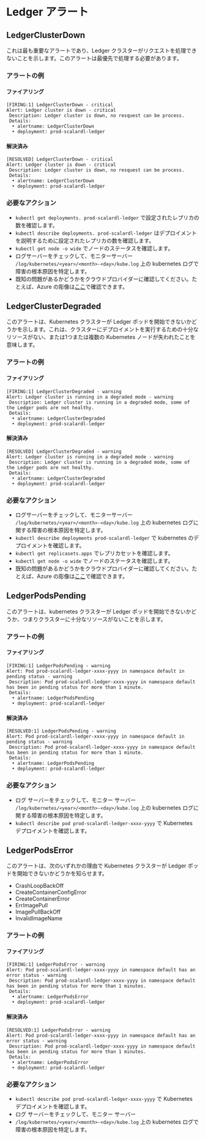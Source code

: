 ---
---

# Ledger アラート


<TranslationBanner />

## LedgerClusterDown

これは最も重要なアラートであり、Ledger クラスターがリクエストを処理できないことを示します。このアラートは最優先で処理する必要があります。

### アラートの例

#### ファイアリング

```
[FIRING:1] LedgerClusterDown - critical
Alert: Ledger cluster is down - critical
 Description: Ledger cluster is down, no resquest can be process.
 Details:
  • alertname: LedgerClusterDown
  • deployment: prod-scalardl-ledger
```

#### 解決済み

```
[RESOLVED] LedgerClusterDown - critical
Alert: Ledger cluster is down - critical
 Description: Ledger cluster is down, no resquest can be process.
 Details:
  • alertname: LedgerClusterDown
  • deployment: prod-scalardl-ledger
```

### 必要なアクション

* `kubectl get deployments. prod-scalardl-ledger` で設定されたレプリカの数を確認します。
* `kubectl describe deployments. prod-scalardl-ledger` はデプロイメントを説明するために設定されたレプリカの数を確認します。
* `kubectl get node -o wide` でノードのステータスを確認します。
* ログサーバーをチェックして、モニターサーバー `/log/kubernetes/<year>/<month>-<day>/kube.log` 上の kubernetes ログで障害の根本原因を特定します。
* 既知の問題があるかどうかをクラウドプロバイダーに確認してください。たとえば、Azure の彫像は[ここ](https://status.azure.com/en-us/status)で確認できます。

## LedgerClusterDegraded

このアラートは、Kubernetes クラスターが Ledger ポッドを開始できないかどうかを示します。これは、クラスターにデプロイメントを実行するための十分なリソースがない、または1つまたは複数の Kubernetes ノードが失われたことを意味します。

### アラートの例

#### ファイアリング

```
[FIRING:1] LedgerClusterDegraded - warning
Alert: Ledger cluster is running in a degraded mode - warning
 Description: Ledger cluster is running in a degraded mode, some of the Ledger pods are not healthy.
 Details:
  • alertname: LedgerClusterDegraded
  • deployment: prod-scalardl-ledger
```

#### 解決済み

```
[RESOLVED] LedgerClusterDegraded - warning
Alert: Ledger cluster is running in a degraded mode - warning
 Description: Ledger cluster is running in a degraded mode, some of the Ledger pods are not healthy.
 Details:
  • alertname: LedgerClusterDegraded
  • deployment: prod-scalardl-ledger
```

### 必要なアクション

* ログサーバーをチェックして、モニターサーバー `/log/kubernetes/<year>/<month>-<day>/kube.log` 上の kubernetes ログに関する障害の根本原因を特定します。
* `kubectl describe deployments prod-scalardl-ledger` で kubernetes のデプロイメントを確認します。
* `kubectl get replicasets.apps` でレプリカセットを確認します。
* `kubectl get node -o wide` でノードのステータスを確認します。
* 既知の問題があるかどうかをクラウドプロバイダーに確認してください。たとえば、Azure の彫像は[ここ](https://status.azure.com/en-us/status)で確認できます。

## LedgerPodsPending

このアラートは、kubernetes クラスターが Ledger ポッドを開始できないかどうか、つまりクラスターに十分なリソースがないことを示します。

### アラートの例

#### ファイアリング

```
[FIRING:1] LedgerPodsPending - warning
Alert: Pod prod-scalardl-ledger-xxxx-yyyy in namespace default in pending status - warning
 Description: Pod prod-scalardl-ledger-xxxx-yyyy in namespace default has been in pending status for more than 1 minute.
 Details:
  • alertname: LedgerPodsPending
  • deployment: prod-scalardl-ledger
```

#### 解決済み

```
[RESOLVED:1] LedgerPodsPending - warning
Alert: Pod prod-scalardl-ledger-xxxx-yyyy in namespace default in pending status - warning
 Description: Pod prod-scalardl-ledger-xxxx-yyyy in namespace default has been in pending status for more than 1 minute.
 Details:
  • alertname: LedgerPodsPending
  • deployment: prod-scalardl-ledger
```

### 必要なアクション

* ログ サーバーをチェックして、モニター サーバー `/log/kubernetes/<year>/<month>-<day>/kube.log` 上の kubernetes ログに関する障害の根本原因を特定します。
* `kubectl describe pod prod-scalardl-ledger-xxxx-yyyy` で Kubernetes デプロイメントを確認します。

## LedgerPodsError

このアラートは、次のいずれかの理由で Kubernetes クラスターが Ledger ポッドを開始できないかどうかを知らせます。

* CrashLoopBackOff
* CreateContainerConfigError
* CreateContainerError
* ErrImagePull
* ImagePullBackOff
* InvalidImageName

### アラートの例

#### ファイアリング

```
[FIRING:1] LedgerPodsError - warning
Alert: Pod prod-scalardl-ledger-xxxx-yyyy in namespace default has an error status - warning
 Description: Pod prod-scalardl-ledger-xxxx-yyyy in namespace default has been in pending status for more than 1 minutes.
 Details:
  • alertname: LedgerPodsError
  • deployment: prod-scalardl-ledger
```

#### 解決済み

```
[RESOLVED:1] LedgerPodsError - warning
Alert: Pod prod-scalardl-ledger-xxxx-yyyy in namespace default has an error status - warning
 Description: Pod prod-scalardl-ledger-xxxx-yyyy in namespace default has been in pending status for more than 1 minutes.
 Details:
  • alertname: LedgerPodsError
  • deployment: prod-scalardl-ledger
```

### 必要なアクション

* `kubectl describe pod prod-scalardl-ledger-xxxx-yyyy` で Kubernetes デプロイメントを確認します。
* ログ サーバーをチェックして、モニター サーバー
* `/log/kubernetes/<year>/<month>-<day>/kube.log` 上の kubernetes ログで障害の根本原因を特定します。
